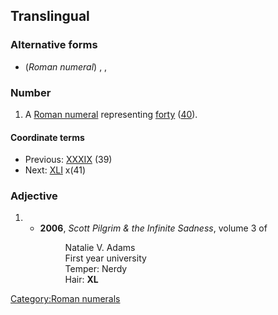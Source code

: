 ==Translingual==

===Alternative forms===
* (''Roman numeral'') {{l|mul|xl}}, {{l|mul|XXXX}}, {{l|mul|xxxx}}

===Number===
{{mul-number}}

# A [[Roman numeral]] representing [[forty]] ([[40]]).

====Coordinate terms====
* Previous: [[XXXIX]] (39)
* Next: [[XLI]] x(41)

===Adjective===
{{head|mul|adjective}}

# {{initialism of|mul|[[extra large]]}}
#* '''2006''', ''Scott Pilgrim & the Infinite Sadness'', volume 3 of ''{{w|Scott Pilgrim}}''
#*: Natalie V. Adams
#*: First year university
#*: Temper: Nerdy
#*: Hair: '''XL'''

[[Category:Roman numerals]]